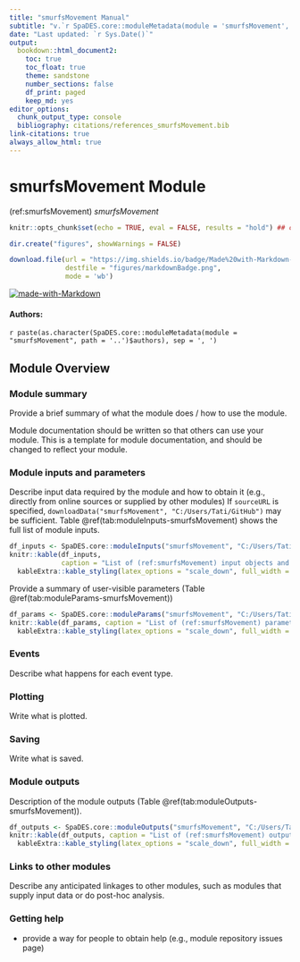 ```yaml
---
title: "smurfsMovement Manual"
subtitle: "v.`r SpaDES.core::moduleMetadata(module = 'smurfsMovement', path = '..')$version`"
date: "Last updated: `r Sys.Date()`"
output:
  bookdown::html_document2:
    toc: true
    toc_float: true
    theme: sandstone
    number_sections: false
    df_print: paged
    keep_md: yes
editor_options:
  chunk_output_type: console
  bibliography: citations/references_smurfsMovement.bib
link-citations: true
always_allow_html: true
---
```


# smurfsMovement Module

<!-- the following are text references used in captions for LaTeX compatibility -->
(ref:smurfsMovement) *smurfsMovement*

```r
knitr::opts_chunk$set(echo = TRUE, eval = FALSE, results = "hold") ## change to eval = TRUE if all chunks are to be evaluated

dir.create("figures", showWarnings = FALSE)

download.file(url = "https://img.shields.io/badge/Made%20with-Markdown-1f425f.png",
              destfile = "figures/markdownBadge.png",
              mode = 'wb')
```

[![made-with-Markdown](figures/markdownBadge.png)](https://commonmark.org)

<!-- if knitting to pdf remember to add the pandoc_args: ["--extract-media", "."] option to yml in order to get the badge images -->

#### Authors:

`r paste(as.character(SpaDES.core::moduleMetadata(module = "smurfsMovement", path = '..')$authors), sep = ', ')`
<!-- ideally separate authors with new lines, '\n' not working -->

## Module Overview

### Module summary

Provide a brief summary of what the module does / how to use the module.

Module documentation should be written so that others can use your module.
This is a template for module documentation, and should be changed to reflect your module.

### Module inputs and parameters

Describe input data required by the module and how to obtain it (e.g., directly from online sources or supplied by other modules)
If `sourceURL` is specified, `downloadData("smurfsMovement", "C:/Users/Tati/GitHub")` may be sufficient.
Table \@ref(tab:moduleInputs-smurfsMovement) shows the full list of module inputs.

```r
df_inputs <- SpaDES.core::moduleInputs("smurfsMovement", "C:/Users/Tati/GitHub")
knitr::kable(df_inputs,
             caption = "List of (ref:smurfsMovement) input objects and their description.") |>
  kableExtra::kable_styling(latex_options = "scale_down", full_width = TRUE)
```

Provide a summary of user-visible parameters (Table \@ref(tab:moduleParams-smurfsMovement))


```r
df_params <- SpaDES.core::moduleParams("smurfsMovement", "C:/Users/Tati/GitHub")
knitr::kable(df_params, caption = "List of (ref:smurfsMovement) parameters and their description.") |>
  kableExtra::kable_styling(latex_options = "scale_down", full_width = TRUE)
```

### Events

Describe what happens for each event type.

### Plotting

Write what is plotted.

### Saving

Write what is saved.

### Module outputs

Description of the module outputs (Table \@ref(tab:moduleOutputs-smurfsMovement)).

```r
df_outputs <- SpaDES.core::moduleOutputs("smurfsMovement", "C:/Users/Tati/GitHub")
knitr::kable(df_outputs, caption = "List of (ref:smurfsMovement) outputs and their description.") |>
  kableExtra::kable_styling(latex_options = "scale_down", full_width = TRUE)
```

### Links to other modules

Describe any anticipated linkages to other modules, such as modules that supply input data or do post-hoc analysis.

### Getting help

-   provide a way for people to obtain help (e.g., module repository issues page)
